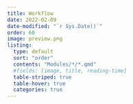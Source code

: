 ```yaml
---
title: Workflow
date: 2022-02-09
date-modified: "`r Sys.Date()`"
order: 60
image: preview.png
listing: 
  type: default
  sort: "order"
  contents: "Modules/*/*.qmd"
  #fields: [image, title, reading-time]
  table-striped: true
  table-hover: true
  categories: true
---
```


